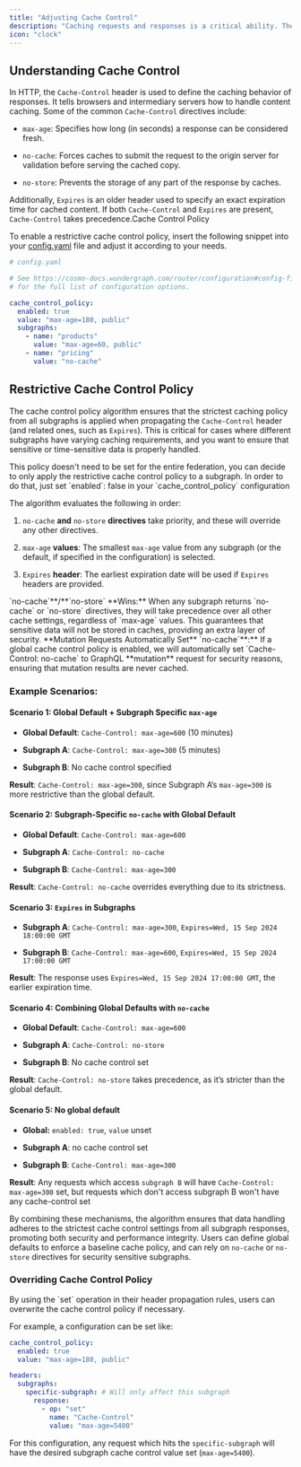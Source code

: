 ```yaml
---
title: "Adjusting Cache Control"
description: "Caching requests and responses is a critical ability. The router enables very detailed control of the cache control policy for the whole graph, as well as subgraphs"
icon: "clock"
---
```


## Understanding Cache Control

In HTTP, the `Cache-Control` header is used to define the caching behavior of responses. It tells browsers and intermediary servers how to handle content caching. Some of the common `Cache-Control` directives include:

- `max-age`: Specifies how long (in seconds) a response can be considered fresh.

- `no-cache`: Forces caches to submit the request to the origin server for validation before serving the cached copy.

- `no-store`: Prevents the storage of any part of the response by caches.

Additionally, `Expires` is an older header used to specify an exact expiration time for cached content. If both `Cache-Control` and `Expires` are present, `Cache-Control` takes precedence.Cache Control Policy

To enable a restrictive cache control policy, insert the following snippet into your [config.yaml](/router/configuration#config-file) file and adjust it according to your needs.

```yaml
# config.yaml

# See https://cosmo-docs.wundergraph.com/router/configuration#config-file
# for the full list of configuration options.

cache_control_policy:
  enabled: true
  value: "max-age=180, public"
  subgraphs:
    - name: "products"
      value: "max-age=60, public"
    - name: "pricing"
      value: "no-cache"
```

## Restrictive Cache Control Policy

The cache control policy algorithm ensures that the strictest caching policy from all subgraphs is applied when propagating the `Cache-Control` header (and related ones, such as `Expires`). This is critical for cases where different subgraphs have varying caching requirements, and you want to ensure that sensitive or time-sensitive data is properly handled.

<Info>
  This policy doesn't need to be set for the entire federation, you can decide
  to only apply the restrictive cache control policy to a subgraph. In order to
  do that, just set `enabled`: false in your `cache_control_policy`
  configuration
</Info>

The algorithm evaluates the following in order:

1. `no-cache` **and** `no-store` **directives** take priority, and these will override any other directives.

2. `max-age` **values**: The smallest `max-age` value from any subgraph (or the default, if specified in the configuration) is selected.

3. `Expires` **header**: The earliest expiration date will be used if `Expires` headers are provided.

<Info>
  `no-cache`**/**`no-store` **Wins:** When any subgraph returns `no-cache` or
  `no-store` directives, they will take precedence over all other cache
  settings, regardless of `max-age` values. This guarantees that sensitive data
  will not be stored in caches, providing an extra layer of security.
</Info>

<Note>
  **Mutation Requests Automatically Set** `no-cache`**:** If a global cache
  control policy is enabled, we will automatically set `Cache-Control: no-cache`
  to GraphQL **mutation** request for security reasons, ensuring that mutation
  results are never cached.
</Note>

### **Example Scenarios:**

#### **Scenario 1: Global Default + Subgraph Specific `max-age`**

- **Global Default**: `Cache-Control: max-age=600` (10 minutes)

- **Subgraph A**: `Cache-Control: max-age=300` (5 minutes)

- **Subgraph B**: No cache control specified

**Result**: `Cache-Control: max-age=300`, since Subgraph A’s `max-age=300` is more restrictive than the global default.

#### **Scenario 2: Subgraph-Specific `no-cache` with Global Default**

- **Global Default**: `Cache-Control: max-age=600`

- **Subgraph A**: `Cache-Control: no-cache`

- **Subgraph B**: `Cache-Control: max-age=300`

**Result**: `Cache-Control: no-cache` overrides everything due to its strictness.

#### **Scenario 3: `Expires` in Subgraphs**

- **Subgraph A**: `Cache-Control: max-age=300`, `Expires=Wed, 15 Sep 2024 18:00:00 GMT`

- **Subgraph B**: `Cache-Control: max-age=600`, `Expires=Wed, 15 Sep 2024 17:00:00 GMT`

**Result**: The response uses `Expires=Wed, 15 Sep 2024 17:00:00 GMT`, the earlier expiration time.

#### **Scenario 4: Combining Global Defaults with `no-cache`**

- **Global Default**: `Cache-Control: max-age=600`

- **Subgraph A**: `Cache-Control: no-store`

- **Subgraph B**: No cache control set

**Result**: `Cache-Control: no-store` takes precedence, as it’s stricter than the global default.

#### **Scenario 5: No global default**

- **Global:** `enabled: true`, `value` unset

- **Subgraph A**: no cache control set

- **Subgraph B**: `Cache-Control: max-age=300`

**Result**: Any requests which access `subgraph B` will have `Cache-Control: max-age=300` set, but requests which don't access subgraph B won't have any cache-control set

By combining these mechanisms, the algorithm ensures that data handling adheres to the strictest cache control settings from all subgraph responses, promoting both security and performance integrity. Users can define global defaults to enforce a baseline cache policy, and can rely on `no-cache` or `no-store` directives for security sensitive subgraphs.

### Overriding Cache Control Policy

<Info>
  By using the `set` operation in their header propagation rules, users can
  overwrite the cache control policy if necessary.
</Info>

For example, a configuration can be set like:

```yaml
cache_control_policy:
  enabled: true
  value: "max-age=180, public"

headers:
  subgraphs:
    specific-subgraph: # Will only affect this subgraph
      response:
        - op: "set"
          name: "Cache-Control"
          value: "max-age=5400"
```

For this configuration, any request which hits the `specific-subgraph` will have the desired subgraph cache control value set (`max-age=5400`).
